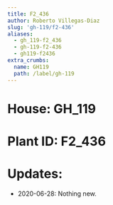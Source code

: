 ```yaml
---
title: F2_436
author: Roberto Villegas-Diaz
slug: 'gh-119/f2-436'
aliases:
  - gh_119-f2_436
  - gh-119-f2-436
  - gh119-f2436
extra_crumbs:
  name: GH119
  path: /label/gh-119
---
```


# **House**: GH_119
# **Plant ID**: F2_436
# **Updates**: 
 - 2020-06-28: Nothing new.
